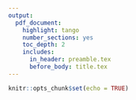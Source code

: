 ```yaml
---
output:
  pdf_document:
    highlight: tango
    number_sections: yes
    toc_depth: 2
    includes:
      in_header: preamble.tex
      before_body: title.tex
---
```


```r
knitr::opts_chunk$set(echo = TRUE)
```

